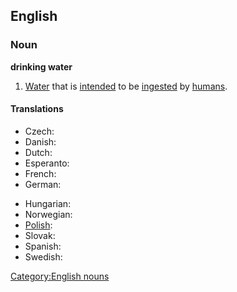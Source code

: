 {{Wikipedia}}
==English==

===Noun===
'''drinking water'''

# [[water|Water]] that is [[intended]] to be [[ingested]] by [[human]]s.

====Translations====
{{trans-top|water for humans}}
* Czech: {{t+|cs|pitná voda}} {{f}}
* Danish: {{t|da|drikkevand}}
* Dutch: {{t|nl|drinkwater}}
* Esperanto: {{t|eo|trinkakvo}}
* French: {{t|fr|eau potable}}
* German: {{t+|de|Trinkwasser}}
{{trans-mid}}
* Hungarian: {{t|hu|ivóvíz}}
* Norwegian: {{t|no|drikkevann}}
* [[Polish]]: {{t|pl|woda do picia}}
* Slovak: {{t-|sk|pitná voda}}
* Spanish: {{t|es|agua potable}}
* Swedish: {{t|sv|dricksvatten}}
{{trans-bottom}}

[[Category:English nouns]]